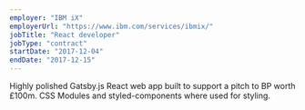 ```yaml
---
employer: "IBM iX"
employerUrl: "https://www.ibm.com/services/ibmix/"
jobTitle: "React developer"
jobType: "contract"
startDate: "2017-12-04"
endDate: "2017-12-15"
---
```


Highly polished Gatsby.js React web app built to support a pitch to BP worth £100m. CSS Modules and styled-components where used for styling.
